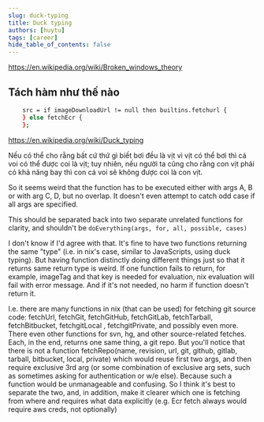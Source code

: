 ```yaml
---
slug: duck-typing
title: Duck typing
authors: [huytu]
tags: [career]
hide_table_of_contents: false
---
```



https://en.wikipedia.org/wiki/Broken_windows_theory


## Tách hàm như thế nào

```bash
    src = if imageDownloadUrl != null then builtins.fetchurl {
    } else fetchEcr {
    };
```


https://en.wikipedia.org/wiki/Duck_typing

Nếu có thể cho rằng bất cứ thứ gì biết bơi đều là vịt vì vịt có thể bơi thì cá voi có thể được coi là vịt; tuy nhiên, nếu người ta cũng cho rằng con vịt phải có khả năng bay thì con cá voi sẽ không được coi là con vịt.

So it seems weird that the function has to be executed either with args A, B or with arg C, D, but no overlap. It doesn't even attempt to catch odd case if all args are specified.

This should be separated back into two separate unrelated functions for clarity, and shouldn't be `doEverything(args, for, all, possible, cases)`


I don't know if I'd agree with that. It's fine to have two functions returning the same "type" (i.e. in nix's case, similar to JavaScripts, using duck typing). But having function distinctly doing different things just so that it returns same return type is weird. If one function fails to return, for example, imageTag and that key is needed for evaluation, nix evaluation will fail with error message. And if it's not needed, no harm if function doesn't return it.

I.e. there are many functions in nix (that can be used) for fetching git source code: fetchUrl, fetchGit, fetchGitHub, fetchGitLab, fetchTarball, fetchBitbucket, fetchgitLocal , fetchgitPrivate, and possibly even more. There even other functions for svn, hg, and other source-related fetches. Each, in the end, returns one same thing, a git repo. But you'll notice that there is not a function fetchRepo(name, revision, url, git, github, gitlab, tarball, bitbucket, local, private) which would reuse first two args, and then require exclusive 3rd arg (or some combination of exclusive arg sets, such as sometimes asking for authentication or w/e else). Because such a function would be unmanageable and confusing. So I think it's best to separate the two, and, in addition, make it clearer which one is fetching from where and requires what data explicitly (e.g. Ecr fetch always would require aws creds, not optionally)